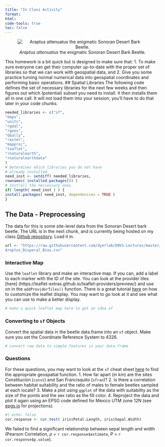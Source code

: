 ```yaml
---
title: "In Class Activity"
format:
html:
code-tools: true
toc: false
---
```

<center>
![*Araptus attenuatus* the enigmatic Sonoran Desert Bark
Beetle.](https://live.staticflickr.com/65535/50441339417_74e04216fa_w_d.jpg)
</center>
This homework is a bit quick but is designed to make sure that:
1. To make sure everyone can get their computer up-to-date with the proper set of
libraries so that we can work with geospatial data, and
2. Give you some practice turning normal numerical data into geospatial coordinates
and performing basic operations.
## Spatial Libraries
The following code defines the set of necessary libraries for the next few weeks
and then figures out which (potential) subset you need to install. It then installs
them all in one call. It will not load them into your session, you'll have to do
that later in your code chunks.
```r
needed_libraries <- c("sf",
"maps",
"units",
"rgdal",
"rgeos",
"GGally",
"raster",
"mapproj",
"leaflet",
"rnaturalearth",
"rnaturalearthdata"
)
# Determines which libraries you do not have
# already installed.
need_inst <- setdiff( needed_libraries,
rownames( installed.packages()) )
# Instrall the neccessary ones.
if( length( need_inst ) ) {
install.packages( need_inst, dependencies = TRUE )
}
```
## The Data - Preprocessing
The data for this is some site-level data from the Sonoran Desert bark beetle. The
URL is in the next chunk, and is currently being hosted on my class [Github
repository](https://github.com/dyerlab/ENVS-Lectures). Load it in.
```r
url <- "https://raw.githubusercontent.com/dyerlab/ENVS-Lectures/master/data/
Araptus_Disperal_Bias.csv"
```
### Interactive Map
Use the `leaflet` library and make an interactive map. If you can, add a label to
each marker with the ID of the site. You can look at the provider tiles [here]
(https://leaflet-extras.github.io/leaflet-providers/preview/) and use on in the
`addProviderTiles()` function.
There is a great tutorial [here](https://rstudio.github.io/leaflet/map_widget.html)
on how to customize the leaflet display. You may want to go look at it and see
what you can use to make a better display.
```r
# make a quick leaflet map here to get an idea of
```
### Converting to `sf` Objects
Convert the spatial data in the beetle data.frame into an `sf` object. Make sure
you set the Coordinate Reference System to $4326$.
```r
# convert raw data to simple features in your data.frame
```
### Questions
For these questions, you may want to look at the `sf` cheat sheet
[here](https://github.com/rstudio/cheatsheets/raw/main/sf.pdf) to find the
appropriate geospatial function.
1. How far apart (in km) are the sites Constitución (`const`) and San Francisquito
(`sfran`)?
2. Is there a correlation between habitat suitability and the ratio of males to
female beetles sampled at each locale?
3. Make a plot using `ggplot` of the data with suitability as the size of the
points and the sex ratio as the fill color.
4. Reproject the data and plot it again using an EPSG code defined for Mexico UTM
zone 12N (see [epgs.io](https://epsg.io) for projections).
```r
#| echo: false
cor.response <- cor.test( iris$Petal.Length, iris$Sepal.Width)
```
We failed to find a significant relationship between sepal length and width
(Pearson Correlation, $\rho$ = `r cor.response$estimate`, P = `r
cor.response$p.value`).